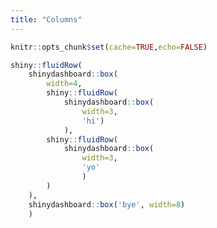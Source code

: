 ```yaml
---
title: "Columns"
---
```


```r
knitr::opts_chunk$set(cache=TRUE,echo=FALSE)
```

```r
shiny::fluidRow(
    shinydashboard::box(
        width=4,
        shiny::fluidRow(
            shinydashboard::box(
                width=3,
                'hi')
            ),
        shiny::fluidRow(
            shinydashboard::box(
                width=3,
                'yo'
                )
        )
    ),
    shinydashboard::box('bye', width=8)
    )
```


